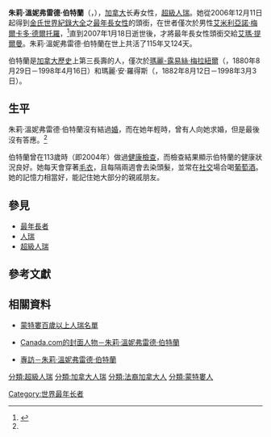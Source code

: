 {{noteTA
|1=zh-hans:吉尼斯世界纪录大全;zh-hant:金氏世界紀錄大全;zh-hk:健力士世界紀錄大全;zh-tw:金氏世界紀錄大全;zh-sg:健力士世界纪录大全;zh-mo:健力士世界紀錄大全;
}}
{{Infobox Person
| name = 朱莉·溫妮弗雷德·伯特蘭<br />Julie Winnefred Bertrand
| birth_date = {{birth date|mf=yes|1891|9|16}}
| birth_place = {{Flagicon image|Flag of Canada (1868–1921).svg
}} [[加拿大|加拿大]][[魁北克|魁北克]]－[[蒙特利爾|蒙特利爾]]
| death_date = {{death date|2007|1|18|1891|9|16}}（{{Age in years and days|1891|9|16|2007|1|18}}）
| death_place = {{CAN}}[[魁北克|魁北克]]－[[蒙特利爾|蒙特利爾]]
}}
'''朱莉·溫妮弗雷德·伯特蘭'''（{{lang-en|'''Julie Winnefred Bertrand'''}}，{{bd|1891年|9月16日|2007年|1月18日}}），[[加拿大|加拿大]]长寿女性，[[超級人瑞|超級人瑞]]。她從2006年12月11日起得到[[金氏世界紀錄大全|金氏世界紀錄大全]]之[[最年長者|最年長女性]]的頭銜，在世者僅次於男性[[艾米利亞諾·梅爾卡多·德爾托羅|艾米利亞諾·梅爾卡多·德爾托羅]]，<ref name="World's oldest woman dies at 115">{{cite news|url=http://news.bbc.co.uk/2/hi/americas/6281243.stm|title=World's oldest woman dies at 115|date=January 19, 2007|accessdate=2008-10-18|work=[[BBC|BBC]] [[新聞|News]]|archive-date=2021-01-26|archive-url=https://web.archive.org/web/20210126145008/http://news.bbc.co.uk/2/hi/americas/6281243.stm|dead-url=no}}</ref>直到2007年1月18日逝世後，才將最年長女性頭銜交給[[艾瑪·提爾曼|艾瑪·提爾曼]]。朱莉·溫妮弗雷德·伯特蘭在世上共活了115年又124天。

伯特蘭是[[加拿大歷史|加拿大歷史]]上第三長壽的人，僅次於[[瑪麗-露易絲·梅拉紐爾|瑪麗-露易絲·梅拉紐爾]]（{{lang|en|Marie-Louise Meilleur}}，1880年8月29日－1998年4月16日）和瑪麗·安·羅得斯（{{lang|en|Mary Ann Rhodes}}，1882年8月12日－1998年3月3日）。

== 生平 ==
朱莉·溫妮弗雷德·伯特蘭沒有結過[[婚姻|婚]]，而在她年輕時，曾有人向她求婚，但是最後沒有答應。<ref name="World's oldest woman dies at 115"/>

伯特蘭曾在113歲時（即2004年）做過[[健康檢查|健康檢查]]，而檢查結果顯示伯特蘭的健康狀況良好。她每天會穿著[[毛衣|毛衣]]，且每隔兩週會去染頭髮，並常在[[社交|社交]]場合喝[[葡萄酒|葡萄酒]]。她的記憶力相當好，能記住她大部分的親戚朋友。

== 參見 ==
* [[最年長者|最年長者]]
* [[人瑞|人瑞]]
* [[超級人瑞|超級人瑞]]

== 參考文獻 ==
{{reflist}}

== 相關資料 ==
{{wikinews|en:World's oldest living woman dies at age 115}}
* {{en icon}}[http://www.umontreal.ca/english/news_digest/2005-2006/20051017/100_years.html 蒙特婁百歲以上人瑞名單] {{Wayback|url=http://www.umontreal.ca/english/news_digest/2005-2006/20051017/100_years.html |date=20120205074000 }}
* {{en icon}}[http://www.canada.com/nationalpost/columnists/story.html?id=3a12244a-0cbb-4450-af9d-3215383bdebc Canada.com的封面人物－朱莉·溫妮弗雷德·伯特蘭] {{Wayback|url=http://www.canada.com/nationalpost/columnists/story.html?id=3a12244a-0cbb-4450-af9d-3215383bdebc |date=20160611122137 }}
* {{fr icon}}[http://www.cyberpresse.ca/article/20061216/CPACTUALITES/612160770/0/LAINFORMER 專訪－朱莉·溫妮弗雷德·伯特蘭] {{Wayback|url=http://www.cyberpresse.ca/article/20061216/CPACTUALITES/612160770/0/LAINFORMER |date=20070929141225 }} 

{{start box}}
{{s-before|[[伊莉莎白·博登|伊莉莎白·博登]]}}
{{s-title|[[最年長者|最年長女性]]|2006年12月11日－2007年1月18日}}
{{s-after|[[艾瑪·提爾曼|艾瑪·提爾曼]]}}

{{DEFAULTSORT:Bertrand, Julie Winnefred}}
[[Category:世界最年长者|Category:世界最年长者]]
[[分類:超級人瑞|分類:超級人瑞]]
[[分類:加拿大人瑞|分類:加拿大人瑞]]
[[分類:法裔加拿大人|分類:法裔加拿大人]]
[[分類:蒙特婁人|分類:蒙特婁人]]